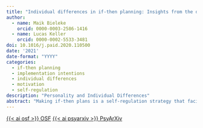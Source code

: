 ```yaml
---
title: "Individual differences in if-then planning: Insights from the development and application of the If-Then Planning Scale (ITPS)"
author:
  - name: Maik Bieleke
    orcid: 0000-0003-2586-1416
  - name: Lucas Keller
    orcid: 0000-0002-5533-3481
doi: 10.1016/j.paid.2020.110500
date: '2021'
date-format: "YYYY"
categories:
  - if-then planning
  - implementation intentions
  - individual differences
  - motivation
  - self-regulation
description: "Personality and Individual Differences"
abstract: "Making if-then plans is a self-regulation strategy that facilitates goal attainment. An open question is, however, whether there are individual differences in if-then planning. We, therefore, developed and validated the If-Then Planning Scale (ITPS) in three independent studies with more than 2600 participants. The ITPS is conceptually grounded in implementation intention theory, measuring whether individuals identify critical situations (if-part) and plan goal-directed behaviors (then-part) in terms of opportunities and obstacles. We established the psychometric qualities of the ITPS in Studies 1a and 1b and its convergent and discriminant validity in Studies 2 and 3. Applying the ITPS, we showed that if-then planning is associated with the attainment of environmental goals (Studies 1a and 1b), socioeconomic status (Studies 1a, 1b, and 2), and academic achievement (Study 3). Our results demonstrate individual differences in if-then planning that can be efficiently and reliably measured with the ITPS, and reveal systematic associations between these individual differences and goal attainment."
---
```


<a class="btn btn-dark rounded-pill" href="https://osf.io/w9635/" role="button">{{< ai osf >}} OSF</a> <a class="btn btn-dark rounded-pill" href="https://psyarxiv.com/2efnv/" role="button">{{< ai psyarxiv >}} PsyArXiv</a>
